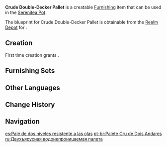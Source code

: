 {{Furnishing Infobox
|id             = 374402
|image          = Item Crude Double-Decker Pallet.png
|category       = Outdoor Furnishing
|subcategory    = Cabinet
|quality        = 3
|adeptal_energy = 60
|load           = 95
|reduced_load   = 71
|description    = Goods that have been secured, awaiting transport upon a hardwood pallet. [[Liyue]]'s naval transport practice of using a large and a small pallet in tandem eventually became standard practice throughout the land. These are so stable that they will not overturn, no matter whether transported by sea or land...<br />Well, that rule doesn't apply if the shipper is [[The Crux]].
|blueprint      = Realm Depot
}}
'''Crude Double-Decker Pallet''' is a creatable [[Furnishing]] item that can be used in the [[Serenitea Pot]].

The blueprint for Crude Double-Decker Pallet is obtainable from the [[Realm Depot]] for {{Item|Realm Currency|24|x=160}}.

==Creation==
First time creation grants {{Item|Trust|24|x=60}}.
{{Recipe
|type = Creation
|time = 14h
|Fir Wood = 8
|Fabric = 4
|Blue Dye = 4
|sort = Fir Wood;Fabric;Blue Dye
}}

==Furnishing Sets==
{{Craft Usage}}

==Other Languages==
{{Other Languages
|en      = Crude Double-Decker Pallet
|zhs     = 抗浪结构双层货盘
|zhs_rm  = Kàng Làng Jiégòu Shuāngcéng Huòpán
|zht     = 抗浪結構雙層貨盤
|zht_rm  = Kàng Làng Jiégòu Shuāngcéng Huòpán
|zh_tl   = 
|ja      = 耐波構造の二段パレット
|ja_rm   = Taiha Kouzou no Nidan Paretto
|ja_tl   = Two-Tier Pallet of Wave-Proof Construction
|ko      = 파도에 강한 이층 화물 팔레트
|ko_rm   = Pado'e Ganghan Icheung Hwamul Palleteu
|ko_tl   = Two-Levelled Wave-Proof Cargo Pallet
|es      = Palé de dos niveles resistente a las olas
|es_tl   = Wave-Resistant Double-Deck Pallet
|fr      = Palette à deux étages bâchée
|fr_tl   = Tarpaulin-Covered Double-Deck Pallet
|ru      = Двухъярусная водонепроницаемая палета
|ru_tl   = 
|th      = พาเลทวางของสองชั้น
|th_rm   = 
|th_tl   = 
|vi      = Ván 2 Tầng Tránh Sóng
|vi_tl   = 
|de      = Resistente Doppelstockpalette
|de_tl   = Resistent Double Pallet
|id      = Palet Kayu 2 Tingkat
|id_tl   = 2 Tier Wooden Pallet
|pt      = Palete Cru de Dois Andares
|pt_tl   = 
|tr      = Kaba Çift Katlı Palet
|tr_tl   = 
|it      = Pallet a due piani resistente
|it_tl   = 
}}

==Change History==
{{Change History|1.5}}

==Navigation==
{{Furnishing Navbox|exterior}}

[[es:Palé de dos niveles resistente a las olas]]
[[pt-br:Palete Cru de Dois Andares]]
[[ru:Двухъярусная водонепроницаемая палета]]